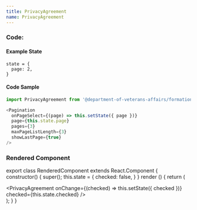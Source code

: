 ```yaml
---
title: PrivacyAgreement
name: PrivacyAgreement
---
```



### Code:

#### Example State
```
state = {
  page: 2,
}
```

#### Code Sample
```javascript
import PrivacyAgreement from '@department-of-veterans-affairs/formation-react/PrivacyAgreement'

<Pagination
  onPageSelect={(page) => this.setState({ page })}
  page={this.state.page}
  pages={3}
  maxPageListLength={3}
  showLastPage={true}
/>
```

### Rendered Component

export class RenderedComponent extends React.Component {
  constructor() {
    super();
    this.state = {
      checked: false,
    }
  }
  render () {
    return (
      <div className="site-c-reactcomp__rendered">
        <PrivacyAgreement
          onChange={(checked) => this.setState({ checked })}
          checked={this.state.checked}
        />
      </div>
    );
  }
}

<RenderedComponent />
